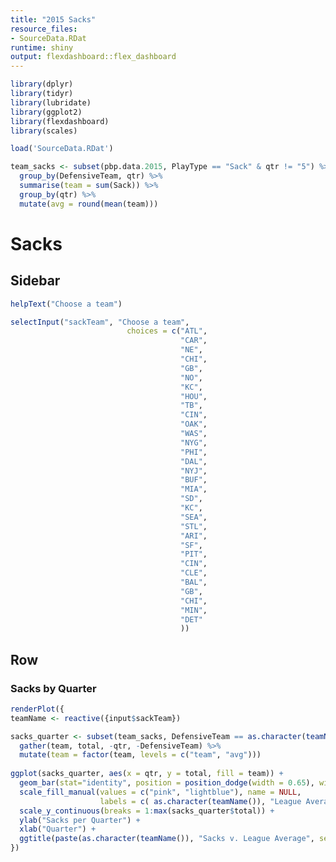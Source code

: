 ```yaml
---
title: "2015 Sacks"
resource_files:
- SourceData.RDat
runtime: shiny
output: flexdashboard::flex_dashboard
---
```


```r
library(dplyr)
library(tidyr)
library(lubridate)
library(ggplot2)
library(flexdashboard)
library(scales)

load('SourceData.RDat')

team_sacks <- subset(pbp.data.2015, PlayType == "Sack" & qtr != "5") %>% 
  group_by(DefensiveTeam, qtr) %>% 
  summarise(team = sum(Sack)) %>%
  group_by(qtr) %>%
  mutate(avg = round(mean(team)))
```


Sacks {data-orientation=rows}
=====================================

Sidebar {.sidebar}
-------------------------------------

```r

helpText("Choose a team")

selectInput("sackTeam", "Choose a team", 
                          choices = c("ATL",
                                      "CAR",
                                      "NE",
                                      "CHI", 
                                      "GB",
                                      "NO", 
                                      "KC", 
                                      "HOU",
                                      "TB", 
                                      "CIN",
                                      "OAK",
                                      "WAS",
                                      "NYG",
                                      "PHI",
                                      "DAL",
                                      "NYJ",
                                      "BUF",
                                      "MIA",
                                      "SD",
                                      "KC",
                                      "SEA",
                                      "STL",
                                      "ARI",
                                      "SF",
                                      "PIT",
                                      "CIN",
                                      "CLE",
                                      "BAL",
                                      "GB",
                                      "CHI",
                                      "MIN",
                                      "DET"
                                      ))

```

Row {data-height=650}
-------------------------------------

### Sacks by Quarter

```r

renderPlot({
teamName <- reactive({input$sackTeam})

sacks_quarter <- subset(team_sacks, DefensiveTeam == as.character(teamName())) %>% 
  gather(team, total, -qtr, -DefensiveTeam) %>% 
  mutate(team = factor(team, levels = c("team", "avg")))
  
ggplot(sacks_quarter, aes(x = qtr, y = total, fill = team)) + 
  geom_bar(stat="identity", position = position_dodge(width = 0.65), width = .5) + 
  scale_fill_manual(values = c("pink", "lightblue"), name = NULL, 
                    labels = c( as.character(teamName()), "League Average")) +
  scale_y_continuous(breaks = 1:max(sacks_quarter$total)) + 
  ylab("Sacks per Quarter") +
  xlab("Quarter") +
  ggtitle(paste(as.character(teamName()), "Sacks v. League Average", sep=" "))
})
```

